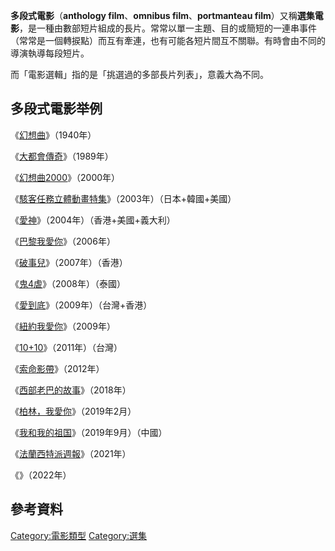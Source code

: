 {{Unreferenced|time=2021-10-23T18:57:21+00:00}}
'''多段式電影'''（'''anthology film'''、'''omnibus film'''、'''portmanteau film'''）又稱'''選集電影'''，是一種由數部短片組成的長片。常常以單一主題、目的或簡短的一連串事件（常常是一個轉捩點）而互有牽連，也有可能各短片間互不關聯。有時會由不同的導演執導每段短片。

而「電影選輯」指的是「挑選過的多部長片列表」，意義大為不同。

== 多段式電影举例 ==
《[[幻想曲_(电影)|幻想曲]]》（1940年）

《[[大都會傳奇|大都會傳奇]]》（1989年）

《[[幻想曲2000|幻想曲2000]]》（2000年）

《[[駭客任務立體動畫特集|駭客任務立體動畫特集]]》（2003年）（日本+韓國+美國）

《[[愛神_(電影)|愛神]]》（2004年）（香港+美國+義大利）

《[[巴黎我愛你|巴黎我愛你]]》（2006年）

《[[破事兒|破事兒]]》（2007年）（香港）

《[[鬼4虐|鬼4虐]]》（2008年）（泰國）

《[[愛到底|愛到底]]》（2009年）（台灣+香港）

《[[紐約我愛你|紐約我愛你]]》（2009年）

《[[10+10|10+10]]》（2011年）（台灣）

《[[索命影帶|索命影帶]]》（2012年）

《[[西部老巴的故事|西部老巴的故事]]》（2018年）

《[[柏林，我愛你|柏林，我愛你]]》（2019年2月）

《[[我和我的祖国_(电影)|我和我的祖国]]》（2019年9月）（中國）

《[[法蘭西特派週報|法蘭西特派週報]]》（2021年）

《{{tsl|en|The House (2022 film)|房子裡的故事}}》（2022年）

== 參考資料 ==
{{reflist}}

{{movie-stub}}
[[Category:電影類型|Category:電影類型]]
[[Category:選集|Category:選集]]